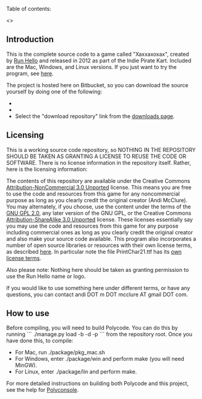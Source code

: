Table of contents:

<<toc>>

== Introduction ==

This is the complete source code to a game called "Xaxxaxoxax", created by [[http://runhello.com/|Run Hello]] and released in 2012 as part of the Indie Pirate Kart. Included are the Mac, Windows, and Linux versions. If you just want to try the program, see [[http://www.glorioustrainwrecks.com/node/2892|here]].

The project is hosted here on Bitbucket, so you can download the source yourself by doing one of the following:

* {{{hg clone https://bitbucket.org/runhello/rad}}}
* {{{svn co https://bitbucket.org/runhello/rad/trunk}}}
* Select the "download repository" link from the [[https://bitbucket.org/runhello/rad/downloads|downloads page]].

== Licensing ==

This is a working source code repository, so NOTHING IN THE REPOSITORY SHOULD BE TAKEN AS GRANTING A LICENSE TO REUSE THE CODE OR SOFTWARE. There is no license information in the repository itself. Rather, here is the licensing information:

The contents of this repository are available under the Creative Commons [[http://creativecommons.org/licenses/by-nc/3.0/|Attribution-NonCommercial 3.0 Unported]] license. This means you are free to use the code and resources from this game for any noncommercial purpose as long as you clearly credit the original creator (Andi McClure). You may alternately, if you choose, use the content under the terms of the [[http://www.gnu.org/licenses/gpl-2.0.html|GNU GPL 2.0]], any later version of the GNU GPL, or the Creative Commons [[http://creativecommons.org/licenses/by-sa/3.0/|Attribution-ShareAlike 3.0 Unported]] license. These licenses essentially say you may use the code and resources from this game for any purpose including commercial ones as long as you clearly credit the original creator and also make your source code available. This program also incorporates a number of open source libraries or resources with their own license terms, as described [[https://bitbucket.org/runhello/rad/src/cbbd4e77a3ed/package/readme.txt|here]]. In particular note the file PrintChar21.ttf has its [[http://www.kreativekorp.com/software/fonts/apple2.shtml|own license terms]].

Also please note: Nothing here should be taken as granting permission to use the Run Hello name or logo.

If you would like to use something here under different terms, or have any questions, you can contact andi DOT m DOT mcclure AT gmail DOT com.

== How to use ==

Before compiling, you will need to build Polycode. You can do this by running
```
./manage.py load -b -d -p
```
from the repository root. Once you have done this, to compile:

* For Mac, run ./package/pkg_mac.sh
* For Windows, enter ./package/win and perform make (you will need MinGW).
* For Linux, enter ./package/lin and perform make.

For more detailed instructions on building both Polycode and this project, see the help for [[https://bitbucket.org/runhello/polyconsole|Polyconsole]].